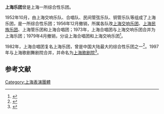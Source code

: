 '''上海乐团'''曾是上海一所综合性乐团。

1952年10月，由上海交响乐队、合唱队、民间管弦乐队、铜管乐队等组成了上海乐团，是一所综合性乐团；1956年12月撤销，所属各队改[[上海交响乐团|上海交响乐团]]、[[上海民族乐团|上海民族乐团]]、上海管乐团和上海合唱团；1973年，上海合唱团与上海交响乐团合并为上海乐团；1979年4月撤销，分设上海合唱团和上海交响乐团<ref>{{cite web|title=上海通志|url=http://www.shtong.gov.cn/newsite/node2/node2247/node4596/node79719/node79731/userobject1ai102882.html|website=上海市地方志办公室|accessdate=2017-01-07|archive-date=2017-02-26|archive-url=https://web.archive.org/web/20170226093859/http://www.shtong.gov.cn/Newsite/node2/node2247/node4596/node79719/node79731/userobject1ai102882.html|dead-url=no}}</ref>。

1982年，上海合唱团复名上海乐团，曾是中国大陆最大的综合性乐团之一<ref>{{cite book|author1=上海市地方志办公室|title=上海辞典|date=1989年7月|publisher=上海社会科学院出版社|location=上海|isbn=7-80515-415-5|pages=402}}</ref>。1997年与上海歌剧舞剧院合并，并命名为[[上海歌剧院|上海歌剧院]]<ref>{{cite book|author1=居其宏|title=中国歌剧音乐剧通史：中国歌剧音乐剧生存现状与战略对策（咨询报告书）|date=2014年1月|publisher=安徽文艺出版社|location=合肥|isbn=978-7-5396-4710-4|pages=23}}</ref>。

== 参考文献 ==
{{reflist}}

[[Category:上海表演團體|Category:上海表演團體]]